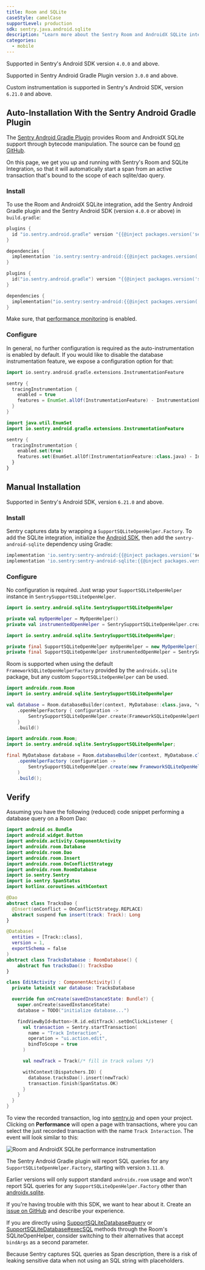 ```yaml
---
title: Room and SQLite
caseStyle: camelCase
supportLevel: production
sdk: sentry.java.android.sqlite
description: "Learn more about the Sentry Room and AndroidX SQLite integrations for the Android SDK."
categories:
  - mobile
---
```


<Note>

Supported in Sentry's Android SDK version `4.0.0` and above.

Supported in Sentry Android Gradle Plugin version `3.0.0` and above.

Custom instrumentation is supported in Sentry's Android SDK, version `6.21.0` and above.

</Note>

## Auto-Installation With the Sentry Android Gradle Plugin

The [Sentry Android Gradle Plugin](/platforms/android/configuration/gradle/) provides Room and AndroidX SQLite support through bytecode manipulation. The source can be found [on GitHub](https://github.com/getsentry/sentry-android-gradle-plugin/tree/main/plugin-build/src/main/kotlin/io/sentry/android/gradle/instrumentation).

On this page, we get you up and running with Sentry's Room and SQLite Integration, so that it will automatically start a span from an active transaction that's bound to the scope of each sqlite/dao query.

### Install

To use the Room and AndroidX SQLite integration, add the Sentry Android Gradle plugin and the Sentry Android SDK (version `4.0.0` or above) in `build.gradle`:

```groovy
plugins {
  id "io.sentry.android.gradle" version "{{@inject packages.version('sentry.java.android.gradle-plugin', '3.0.0') }}"
}

dependencies {
  implementation 'io.sentry:sentry-android:{{@inject packages.version('sentry.java.android', '5.0.0') }}'
}
```

```kotlin
plugins {
  id("io.sentry.android.gradle") version "{{@inject packages.version('sentry.java.android.gradle-plugin', '3.0.0') }}"
}

dependencies {
  implementation("io.sentry:sentry-android:{{@inject packages.version('sentry.java.android', '5.0.0') }}")
}
```

<Note>

Make sure, that [performance monitoring](/platforms/android/performance/#configure-the-sample-rate) is enabled.

</Note>

### Configure

In general, no further configuration is required as the auto-instrumentation is enabled by default. If you would like to disable the database instrumentation feature, we expose a configuration option for that:

```groovy
import io.sentry.android.gradle.extensions.InstrumentationFeature

sentry {
  tracingInstrumentation {
    enabled = true
    features = EnumSet.allOf(InstrumentationFeature) - InstrumentationFeature.DATABASE
  }
}
```

```kotlin
import java.util.EnumSet
import io.sentry.android.gradle.extensions.InstrumentationFeature

sentry {
  tracingInstrumentation {
    enabled.set(true)
    features.set(EnumSet.allOf(InstrumentationFeature::class.java) - InstrumentationFeature.DATABASE)
  }
}
```

## Manual Installation

<Note>

Supported in Sentry's Android SDK, version `6.21.0` and above.

</Note>

### Install

Sentry captures data by wrapping a `SupportSQLiteOpenHelper.Factory`. To add the SQLite integration, initialize the [Android SDK](/platforms/android/), then add the `sentry-android-sqlite` dependency using Gradle:

```groovy
implementation 'io.sentry:sentry-android:{{@inject packages.version('sentry.java.android', '6.21.0') }}'
implementation 'io.sentry:sentry-android-sqlite:{{@inject packages.version('sentry.java.android.sqlite', '6.21.0') }}'
```

### Configure

No configuration is required. Just wrap your `SupportSQLiteOpenHelper` instance in `SentrySupportSQLiteOpenHelper`.

```kotlin
import io.sentry.android.sqlite.SentrySupportSQLiteOpenHelper

private val myOpenHelper = MyOpenHelper()
private val instrumentedOpenHelper = SentrySupportSQLiteOpenHelper.create(myOpenHelper)
```

```java
import io.sentry.android.sqlite.SentrySupportSQLiteOpenHelper;

private final SupportSQLiteOpenHelper myOpenHelper = new MyOpenHelper();
private final SupportSQLiteOpenHelper instrumentedOpenHelper = SentrySupportSQLiteOpenHelper.create(myOpenHelper);
```

Room is supported when using the default `FrameworkSQLiteOpenHelperFactory` provided by the `androidx.sqlite` package, but any custom `SupportSQLiteOpenHelper` can be used.

```kotlin
import androidx.room.Room
import io.sentry.android.sqlite.SentrySupportSQLiteOpenHelper

val database = Room.databaseBuilder(context, MyDatabase::class.java, "dbName")
    .openHelperFactory { configuration ->
        SentrySupportSQLiteOpenHelper.create(FrameworkSQLiteOpenHelperFactory().create(configuration))
    }
    .build()
```

```java
import androidx.room.Room;
import io.sentry.android.sqlite.SentrySupportSQLiteOpenHelper;

final MyDatabase database = Room.databaseBuilder(context, MyDatabase.class, "dbName")
    .openHelperFactory (configuration ->
        SentrySupportSQLiteOpenHelper.create(new FrameworkSQLiteOpenHelperFactory().create(configuration))
    )
    .build();
```

## Verify

Assuming you have the following (reduced) code snippet performing a database query on a Room Dao:

```kotlin
import android.os.Bundle
import android.widget.Button
import androidx.activity.ComponentActivity
import androidx.room.Database
import androidx.room.Dao
import androidx.room.Insert
import androidx.room.OnConflictStrategy
import androidx.room.RoomDatabase
import io.sentry.Sentry
import io.sentry.SpanStatus
import kotlinx.coroutines.withContext

@Dao
abstract class TracksDao {
  @Insert(onConflict = OnConflictStrategy.REPLACE)
  abstract suspend fun insert(track: Track): Long
}

@Database(
  entities = [Track::class],
  version = 1,
  exportSchema = false
)
abstract class TracksDatabase : RoomDatabase() {
    abstract fun tracksDao(): TracksDao
}

class EditActivity : ComponentActivity() {
  private lateinit var database: TracksDatabase

  override fun onCreate(savedInstanceState: Bundle?) {
    super.onCreate(savedInstanceState)
    database = TODO("initialize database...")

    findViewById<Button>(R.id.editTrack).setOnClickListener {
      val transaction = Sentry.startTransaction(
        name = "Track Interaction",
        operation = "ui.action.edit",
        bindToScope = true
      )

      val newTrack = Track(/* fill in track values */)

      withContext(Dispatchers.IO) {
        database.tracksDao().insert(newTrack)
        transaction.finish(SpanStatus.OK)
      }
    }
  }
}
```

To view the recorded transaction, log into [sentry.io](https://sentry.io) and open your project. Clicking on **Performance** will open a page with transactions, where you can select the just recorded transaction with the name `Track Interaction`. The event will look similar to this:

![Room and AndroidX SQLite performance instrumentation](./img/room-sqlite-instrumentation.png)

<Note>

The Sentry Android Gradle plugin will report SQL queries for any `SupportSQLiteOpenHelper.Factory`, starting with version `3.11.0`.

Earlier versions will only support standard `androidx.room` usage and won't report SQL queries for any `SupportSQLiteOpenHelper.Factory` other than [androidx.sqlite](https://github.com/androidx/androidx/tree/androidx-main/sqlite).

If you're having trouble with this SDK, we want to hear about it. Create an [issue on GitHub](https://github.com/getsentry/sentry-android-gradle-plugin/issues) and describe your experience.

</Note>

<Note>

If you are directly using [SupportSQLiteDatabase#query](<https://developer.android.com/reference/androidx/sqlite/db/SupportSQLiteDatabase#query(java.lang.String)>) or [SupportSQLiteDatabase#execSQL](<https://developer.android.com/reference/androidx/sqlite/db/SupportSQLiteDatabase#execSQL(java.lang.String)>) methods through the Room's SQLiteOpenHelper, consider switching to their alternatives that accept `bindArgs` as a second parameter.

Because Sentry captures SQL queries as Span description, there is a risk of leaking sensitive data when not using an SQL string with placeholders.

</Note>
